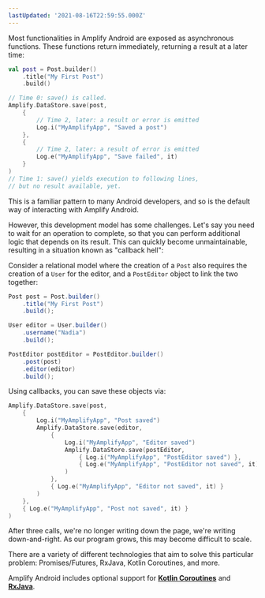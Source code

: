 ```yaml
---
lastUpdated: '2021-08-16T22:59:55.000Z'
---
```

Most functionalities in Amplify Android are exposed as asynchronous functions. These functions return immediately, returning a result at a later time:

```kotlin
val post = Post.builder()
    .title("My First Post")
    .build()

// Time 0: save() is called.
Amplify.DataStore.save(post,
    {
        // Time 2, later: a result or error is emitted
        Log.i("MyAmplifyApp", "Saved a post")
    },
    {
        // Time 2, later: a result of error is emitted
        Log.e("MyAmplifyApp", "Save failed", it)
    }
)
// Time 1: save() yields execution to following lines,
// but no result available, yet.

```

This is a familiar pattern to many Android developers, and so is the default way of interacting with Amplify Android.

However, this development model has some challenges. Let's say you need to wait for an operation to complete, so that you can perform additional logic that depends on its result. This can quickly become unmaintainable, resulting in a situation known as "callback hell":

Consider a relational model where the creation of a `Post` also requires the creation of a `User` for the editor, and a `PostEditor` object to link the two together:

```java
Post post = Post.builder()
    .title("My First Post")
    .build();

User editor = User.builder()
    .username("Nadia")
    .build();

PostEditor postEditor = PostEditor.builder()
    .post(post)
    .editor(editor)
    .build();
```

Using callbacks, you can save these objects via:

```kotlin
Amplify.DataStore.save(post,
    {
        Log.i("MyAmplifyApp", "Post saved")
        Amplify.DataStore.save(editor,
            {
                Log.i("MyAmplifyApp", "Editor saved")
                Amplify.DataStore.save(postEditor,
                    { Log.i("MyAmplifyApp", "PostEditor saved") },
                    { Log.e("MyAmplifyApp", "PostEditor not saved", it) }
                )
            },
            { Log.e("MyAmplifyApp", "Editor not saved", it) }
        )
    },
    { Log.e("MyAmplifyApp", "Post not saved", it) }
)
```

After three calls, we're no longer writing down the page, we're writing down-and-right. As our program grows, this may become difficult to scale.

There are a variety of different technologies that aim to solve this particular problem: Promises/Futures, RxJava, Kotlin Coroutines, and more.

Amplify Android includes optional support for **[Kotlin Coroutines](/lib/project-setup/coroutines)** and **[RxJava](/lib/project-setup/rxjava)**.
